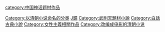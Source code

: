 [[Category:以清朝小说命名的分类|Category:以清朝小说命名的分类]]
[[Category:武周時期背景小說|J鏡]]
[[Category:武則天題材小說|Category:武則天題材小說]]
[[category:中国神话题材作品|category:中国神话题材作品]]
[[Category:白話古典小說|Category:白話古典小說]]
[[Category:女性主義相關作品|Category:女性主義相關作品]]
[[Category:改编成电影的清朝小说|Category:改编成电影的清朝小说]]